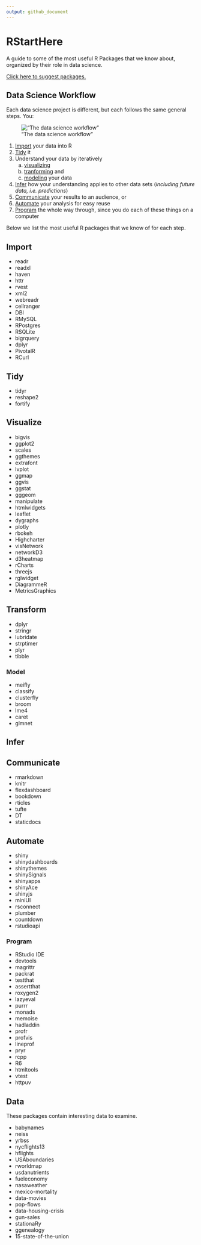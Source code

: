 ```yaml
---
output: github_document
---
```


# RStartHere
A guide to some of the most useful R Packages that we know about, organized by their role in data science.

[Click here to suggest packages.](https://github.com/rstudio/RStartHere/edit/master/README.Rmd)


## Data Science Workflow 
Each data science project is different, but each follows the same general steps. You:

!["The data science workflow"](data-science.png)


1. [Import](#import) your data into R
2. [Tidy](#tidy) it
3. Understand your data by iteratively 
    a. [visualizing](#visualize)
    b. [tranforming](#transform) and 
    c. [modeling](#model) your data
4. [Infer](#infer) how your understanding applies to other data sets (_including future data, i.e. predictions_)
5. [Communicate](#communicate) your results to an audience, or
6. [Automate](#automate) your analysis for easy reuse
7. [Program](#program) the whole way through, since you do each of these things on a computer

Below we list the most useful R packages that we know of for each step.

## Import

* readr
* readxl
* haven
* httr
* rvest
* xml2
* webreadr
* cellranger
* DBI
* RMySQL
* RPostgres
* RSQLite
* bigrquery
* dplyr
* PivotalR
* RCurl

## Tidy

* tidyr
* reshape2
* fortify

## Visualize

* bigvis
* ggplot2
* scales
* ggthemes
* extrafont
* lvplot
* ggmap
* ggvis
* ggstat
* gggeom
* manipulate
* htmlwidgets
* leaflet
* dygraphs
* plotly
* rbokeh
* Highcharter
* visNetwork
* networkD3
* d3heatmap
* rCharts
* threejs
* rglwidget
* DiagrammeR
* MetricsGraphics

## Transform

* dplyr
* stringr
* lubridate
* strptimer
* plyr
* tibble

### Model

* meifly
* classify
* clusterfly
* broom
* lme4
* caret
* glmnet

## Infer

## Communicate

* rmarkdown
* knitr
* flexdashboard
* bookdown
* rticles
* tufte
* DT
* staticdocs

## Automate

* shiny
* shinydashboards
* shinythemes
* shinySignals
* shinyapps
* shinyAce
* shinyjs
* miniUI
* rsconnect
* plumber
* countdown
* rstudioapi

### Program

* RStudio IDE
* devtools
* magrittr
* packrat
* testthat
* assertthat
* roxygen2
* lazyeval
* purrr
* monads
* memoise
* hadladdin
* profr
* profvis
* lineprof
* pryr
* rcpp
* R6
* htmltools
* vtest
* httpuv

## Data 
These packages contain interesting data to examine.

* babynames
* neiss
* yrbss
* nycflights13
* hflights
* USAboundaries
* rworldmap
* usdanutrients
* fueleconomy
* nasaweather
* mexico-mortality
* data-movies
* pop-flows
* data-housing-crisis
* gun-sales
* stationaRy
* ggenealogy
* 15-state-of-the-union

